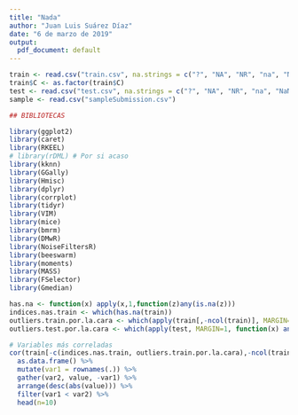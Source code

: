 ```yaml
---
title: "Nada"
author: "Juan Luis Suárez Díaz"
date: "6 de marzo de 2019"
output:
  pdf_document: default
---
```


```r
train <- read.csv("train.csv", na.strings = c("?", "NA", "NR", "na", "NaN", "nan"))
train$C <- as.factor(train$C)
test <- read.csv("test.csv", na.strings = c("?", "NA", "NR", "na", "NaN", "nan"))
sample <- read.csv("sampleSubmission.csv")

## BIBLIOTECAS

library(ggplot2)
library(caret)
library(RKEEL)
# library(rDML) # Por si acaso
library(kknn)
library(GGally)
library(Hmisc)
library(dplyr)
library(corrplot)
library(tidyr)
library(VIM)
library(mice)
library(bmrm)
library(DMwR)
library(NoiseFiltersR)
library(beeswarm)
library(moments)
library(MASS)
library(FSelector)
library(Gmedian)

has.na <- function(x) apply(x,1,function(z)any(is.na(z)))
indices.nas.train <- which(has.na(train))
outliers.train.por.la.cara <- which(apply(train[,-ncol(train)], MARGIN=1, function(x) any(!is.na(x) & x < -68000)))
outliers.test.por.la.cara <- which(apply(test, MARGIN=1, function(x) any(!is.na(x) & x < -68000)))

```

```r
# Variables más correladas
cor(train[-c(indices.nas.train, outliers.train.por.la.cara),-ncol(train)]) %>%
  as.data.frame() %>%
  mutate(var1 = rownames(.)) %>%
  gather(var2, value, -var1) %>%
  arrange(desc(abs(value))) %>%
  filter(var1 < var2) %>%
  head(n=10)
```

